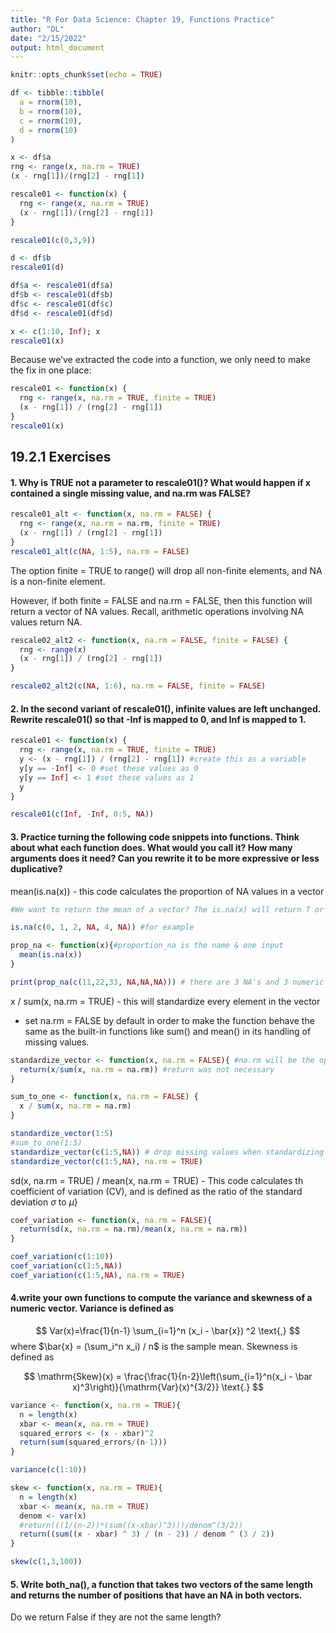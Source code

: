 ```yaml
---
title: "R For Data Science: Chapter 19, Functions Practice"
author: "DL"
date: "2/15/2022"
output: html_document
---
```


```r
knitr::opts_chunk$set(echo = TRUE)
```

```r
df <- tibble::tibble(
  a = rnorm(10),
  b = rnorm(10),
  c = rnorm(10),
  d = rnorm(10)
)
```

```r
x <- df$a
rng <- range(x, na.rm = TRUE)
(x - rng[1])/(rng[2] - rng[1])
```
```r
rescale01 <- function(x) {
  rng <- range(x, na.rm = TRUE)
  (x - rng[1])/(rng[2] - rng[1])
}

rescale01(c(0,3,9))
```

```r
d <- df$b 
rescale01(d)
```

```r
df$a <- rescale01(df$a)
df$b <- rescale01(df$b)
df$c <- rescale01(df$c)
df$d <- rescale01(df$d)
```

```r
x <- c(1:10, Inf); x
rescale01(x)
```

Because we’ve extracted the code into a function, we only need to make the fix in one place:

```r
rescale01 <- function(x) {
  rng <- range(x, na.rm = TRUE, finite = TRUE)
  (x - rng[1]) / (rng[2] - rng[1])
}
rescale01(x)
```

## 19.2.1 Exercises

#### 1. Why is TRUE not a parameter to rescale01()? What would happen if x contained a single missing value, and na.rm was FALSE?

```r
rescale01_alt <- function(x, na.rm = FALSE) {
  rng <- range(x, na.rm = na.rm, finite = TRUE)
  (x - rng[1]) / (rng[2] - rng[1])
}
rescale01_alt(c(NA, 1:5), na.rm = FALSE)
```

The option finite = TRUE to range() will drop all non-finite elements, and NA is a non-finite element.

However, if both finite = FALSE and na.rm = FALSE, then this function will return a vector of NA values. Recall, arithmetic operations involving NA values return NA.

```r
rescale02_alt2 <- function(x, na.rm = FALSE, finite = FALSE) {
  rng <- range(x)
  (x - rng[1]) / (rng[2] - rng[1])
}

rescale02_alt2(c(NA, 1:6), na.rm = FALSE, finite = FALSE)
```

#### 2. In the second variant of rescale01(), infinite values are left unchanged. Rewrite rescale01() so that -Inf is mapped to 0, and Inf is mapped to 1.

```r
rescale01 <- function(x) {
  rng <- range(x, na.rm = TRUE, finite = TRUE)
  y <- (x - rng[1]) / (rng[2] - rng[1]) #create this as a variable
  y[y == -Inf] <- 0 #set these values as 0
  y[y == Inf] <- 1 #set these values as 1
  y
}

rescale01(c(Inf, -Inf, 0:5, NA))
```

#### 3. Practice turning the following code snippets into functions. Think about what each function does. What would you call it? How many arguments does it need? Can you rewrite it to be more expressive or less duplicative?

mean(is.na(x)) - this code calculates the proportion of NA values in a vector

```r
#We want to return the mean of a vector? The is.na(x) will return T or F for individual elements of this vector?

is.na(c(0, 1, 2, NA, 4, NA)) #for example

prop_na <- function(x){#proportion_na is the name & one input
  mean(is.na(x))
}

print(prop_na(c(11,22,33, NA,NA,NA))) # there are 3 NA's and 3 numeric values, hence the proportion is 0.5: 3/6 values in the vector are NA
```

x / sum(x, na.rm = TRUE) - this will standardize every element in the vector

* set na.rm = FALSE by default in order to make the function behave the same as the built-in functions like sum() and mean() in its handling of missing values.

```r
standardize_vector <- function(x, na.rm = FALSE){ #na.rm will be the optional parameter
  return(x/sum(x, na.rm = na.rm)) #return was not necessary
}
```

```r
sum_to_one <- function(x, na.rm = FALSE) {
  x / sum(x, na.rm = na.rm)
}
```


```r
standardize_vector(1:5)
#sum_to_one(1:5)
standardize_vector(c(1:5,NA)) # drop missing values when standardizing
standardize_vector(c(1:5,NA), na.rm = TRUE)
```

sd(x, na.rm = TRUE) / mean(x, na.rm = TRUE) - This code calculates th coefficient of variation (CV), and is defined as the ratio of the standard deviation $\sigma$ to $\mu$}

```r
coef_variation <- function(x, na.rm = FALSE){
  return(sd(x, na.rm = na.rm)/mean(x, na.rm = na.rm))
}
```

```r
coef_variation(c(1:10))
coef_variation(c(1:5,NA))
coef_variation(c(1:5,NA), na.rm = TRUE)
```

#### 4.write your own functions to compute the variance and skewness of a numeric vector. Variance is defined as

$$
Var(x)=\frac{1}{n-1} \sum_{i=1}^n (x_i - \bar{x}) ^2 \text{,}
$$
where $\bar{x} = (\sum_i^n x_i) / n$ is the sample mean. Skewness is defined as

$$
\mathrm{Skew}(x) = \frac{\frac{1}{n-2}\left(\sum_{i=1}^n(x_i - \bar x)^3\right)}{\mathrm{Var}(x)^{3/2}} \text{.}
$$

```r
variance <- function(x, na.rm = TRUE){
  n = length(x)
  xbar <- mean(x, na.rm = TRUE)
  squared_errors <- (x - xbar)^2
  return(sum(squared_errors/(n-1)))
}
```

```r
variance(c(1:10))
```

```r
skew <- function(x, na.rm = TRUE){
  n = length(x)
  xbar <- mean(x, na.rm = TRUE)
  denom <- var(x)
  #return(((1/(n-2))*(sum((x-xbar)^3)))/denom^(3/2))
  return((sum((x - xbar) ^ 3) / (n - 2)) / denom ^ (3 / 2))
}
```

```r
skew(c(1,3,100))
```

#### 5. Write both_na(), a function that takes two vectors of the same length and returns the number of positions that have an NA in both vectors.

Do we return False if they are not the same length?

```r

```


